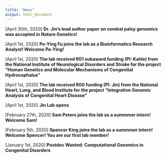 ```yaml
---
title: "News"
output: html_document
---
```


[April 30th, 2020] **Dr. Jin's lead author paper on cerebal palsy genomics was accepted in Nature Genetics!** 

[April 1st, 2020] **Po-Ying Fu joins the lab as a Bioinformatics Research Analyst! Welcome Po-Ying!**

[April 1st, 2020] **The lab received R01 subaward funding (PI: Kahle) from the National Institute of Neurological Disorders and Stroke for the project "Human Genetics and Molecular Mechanisms of Congenital Hydrocephalus"**

[April 1st, 2020] **The lab received R00 funding (PI: Jin) from the National Heart, Lung, and Blood Institute for the project "Integrative Genomic Analysis of Congenital Heart Disease"**

[April 1st, 2020] **Jin Lab opens**		

[February 27th, 2020] **Sam Peters joins the lab as a summmer intern! Welcome Sam!**

[February 5th, 2020] **Spencer King joins the lab as a summmer intern! Welcome Spencer! You are our first lab member!**  

[January 1st, 2020] **Postdoc Wanted: Computational Genomics in Congenital Disorders**
